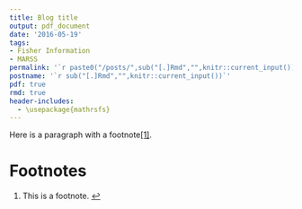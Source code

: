 ```yaml
---
title: Blog title
output: pdf_document
date: '2016-05-19'
tags:
- Fisher Information
- MARSS
permalink: '`r paste0("/posts/",sub("[.]Rmd","",knitr::current_input()),"/")`'
postname: '`r sub("[.]Rmd","",knitr::current_input())`'
pdf: true
rmd: true
header-includes:
  - \usepackage{mathrsfs}
---
```


Here is a paragraph with a footnote<span id="a1">[[1]](#f1)</span>.

Footnotes
=========

1. <span id="f1"></span> This is a footnote. [$\hookleftarrow$](#a1)
